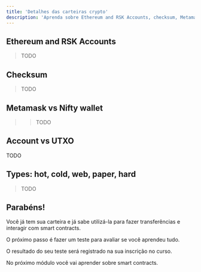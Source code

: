 ---
title: 'Detalhes das carteiras crypto'
description: 'Aprenda sobre Ethereum and RSK Accounts, checksum, Metamask vs Nifty wallet, account vs UTXO, wallet types: hot, cold, web, paper, hard'
---

## Ethereum and RSK Accounts

> TODO

## Checksum

> TODO

## Metamask vs Nifty wallet

> > TODO

## Account vs UTXO

TODO

## Types: hot, cold, web, paper, hard

> TODO

## Parabéns!

Você já tem sua carteira e já sabe utilizá-la para fazer transferências e interagir com smart contracts.

O próximo passo é fazer um teste para avaliar se você aprendeu tudo.

O resultado do seu teste será registrado na sua inscrição no curso.

No próximo módulo você vai aprender sobre smart contracts.
